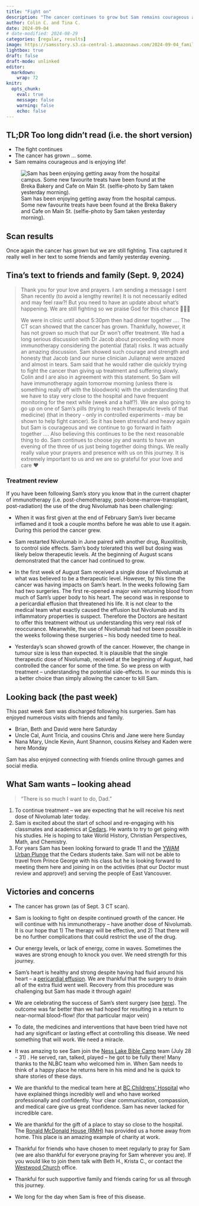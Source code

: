 ```yaml
---
title: "Fight on"
description: "The cancer continues to grow but Sam remains courageous and is fighting on."
author: Colin C. and Tina C.
date: 2024-09-04
# date-modified: 2024-08-29
categories: [regular, results]
image: https://samsstory.s3.ca-central-1.amazonaws.com/2024-09-04_family-breka-cafe.jpg
lightbox: true
draft: false
draft-mode: unlinked
editor: 
  markdown: 
    wrap: 72
knitr: 
  opts_chunk: 
    eval: true
    message: false
    warning: false
    echo: false
---
```


<!-- 
Since last post: 

POST: focus on the state of the disease?

R29: @RMH. Sam was much more rested and was able to enjoy the day.  Our for ice cream and JJ Bean, Kaboodals
    I have been able to connect with Landon.  Although a good day Sam powered out by mid-afternoon
F30: @RMH.  Good connection with Landon as we discuss our kids.  
    Cardio clinic including echocardiogram 
    Oncology Clinic: met Dr. Marie-Claude from Canuck.  She suggested that Sam's acid reflux was related to the lack of 
    space in his chest. Juliana and Jacob were there
    Sam explained how he was doing.  He did this wearing flicking the ears on his hat from Daniel and Alex -- very funny for all.  Plans: CT scan on Tuesday. Hope to proceed with Nivolumab on Wednesday.
    Back to RMH.  A relaxed day.  Sam had great energy for the am and clinic but ran out of power for the pm.  Lots of tv and some video games in the afternoon. Sam and I watched Alone.  Later evening Sam had more energy. ... I was done by this point and fell to sleep.
    Tina had a hard evening missing connections/ her people.
S31: Hillhouse family visited: David and Sam talking.  Off to Earnest and Carson's Used Books 
    Sam is enjoying the show Alone
    In the night Sam's chest -- specifically upper sternum was hot
D01: St. John's Anglican Church
    Paul's Omlettery
    Townsends visit -- talks and pizza out at Woodfire Pizza (Cal, Tricia, Jane, Chris)
    ... couldn't believe how much Sam was able to handle! 
M02: Sam had a rough night with lots of additional meds.  We didn't sleep much.  
    It seems the activity of the previous days had caught up with him.
    He rallied by ~3 when the Frickers arrived.  We all had a decent visit (kinda flat)
    Sam seemed to present adrenal deficit a couple times -- after more food and predisone `.5 hours early
    he seemed more alert and engaged. 
    Good evening 
    Sam gaming online with friends: Ben and John; Julia ad Hadance  
T03: CT scan in the am -- straight forward
    Out to Breka Cafe
    Sam gaming online with friends 
    @Clinic 
    Camara and Gaia
    Review of weekend with Jacob and Juliana
    *items to discuss (i.e. Dad's paranoid thoughts)*
    -   Pains -- internal ... itchy on the inside 
    -   Sam style.  I'm feeling good so therefore I will do a lot 
    -   Lot's of joint pains 
    -   Two episodes of what appeared to be adrenal fatigue 
    -   One evening of sweats 
    -   Hot in the chest
    Results:
    -   slight increase 7.1 x 8.1 x 7.3 previous (7.8 x 7.8 x 6.7 August 22)
    -   August 14 7.4 x 6.6 by (7.7 x 6.9 previous)
    -   P. effusion remains small
    Next Steps:
    -   Do nothing as it causes high risk
    -   Give it -- what side effects will we have ... 
    -   Fear of an acute event. 
    -   What do you think:
        -   I would risk an acute event that MAY lead to death rather than no action that WILL lead to death. 
            (not stated: But no action is a death sentence ...)
        -   Sam states well similar 
        -   Tina agrees 
    -   ALternate therapies -- why we are doing what we are doing ... 
    -   Sam stop treatments when when it is definitive that the cancer will not win. 


W04
    *QUESTIONS and THOUGHTS*
    -   The cancer is causing new pain ... elevated pain.  
        We need options for managing it.  Morphine is not enough and does not hit is fast enough.  
        Usually come on the evening. 
    -   This cancer seems to grow in fits and start -- surging.  Is this  known pattern 
        or is it unique. Or is this an artefact of mixed methods.


What a conundrum.  Sam is the healthiest he has been in this journey.  He is able to enjoy life.  He has a thirst for life.  In the early mornings he rolls over and says to me that there is so much that he wants to do (still not sure how conscious he was). He also added ... with you dad!

What Sam wants -- to share of the love and hope he has in Jesus. "Pain is temporary -- hope is eternal."

 -->

::: {.callout-note icon="false"}
## TL;DR [Too long didn't read (i.e. the short version)]{.small}

-   The fight continues
-   The cancer has grown ... some.
-   Sam remains courageous and is enjoying life!
:::

::: {#photo}
![Sam has been enjoying getting away from the hospital campus. Some new
favourite treats have been found at the Breka Bakery and Cafe on Main
St. (selfie-photo by Sam taken yesterday
morning).](https://samsstory.s3.ca-central-1.amazonaws.com/2024-09-04_family-breka-cafe.jpg)
:::

## Scan results {style="clear:none"}

Once again the cancer has grown but we are still fighting. Tina captured
it really well in her text to some friends and family yesterday evening.

::: {.callout-note icon="false"}
## Tina's text to friends and family (Sept. 9, 2024)

> Thank you for your love and prayers. I am sending a message I sent
> Shan recently (to avoid a lengthy rewrite) It is not necessarily
> edited and may feel raw?! But you need to have an update about what's
> happening. We are still fighting so we praise God for this chance
> 🙌🙌🙌
>
> We were in clinic until about 5:30pm then had dinner together …. The
> CT scan showed that the cancer has grown. Thankfully, however, it has
> not grown so much that our Dr won’t offer treatment. We had a long
> serious discussion with Dr Jacob about proceeding with more
> immunotherapy considering the potential (fatal) risks. It was actually
> an amazing discussion. Sam showed such courage and strength and
> honesty that Jacob (and our nurse clinician Julianna) were amazed and
> almost in tears. Sam said that he would rather die quickly trying to
> fight the cancer than giving up treatment and suffering slowly. Colin
> and I are also in agreement with this statement. So Sam will have
> immunotherapy again tomorrow morning (unless there is something really
> off with the bloodwork) with the understanding that we have to stay
> very close to the hospital and have frequent monitoring for the next
> while (week and a half?). We are also going to go up on one of Sam’s
> pills (trying to reach therapeutic levels of that medicine) (that in
> theory - only in controlled experiments - may be shown to help fight
> cancer). So it has been stressful and heavy again but Sam is
> courageous and we continue to go forward in faith together …. Also
> believing this continues to be the next reasonable thing to do. Sam
> continues to choose joy and wants to have an evening of the three of
> us just being together doing things. We really really value your
> prayers and presence with us on this journey. It is extremely
> important to us and we are so grateful for your love and care ❤️
:::

### Treatment review

If you have been following Sam's story you know that in the current
chapter of immunotherapy (i.e. post-chemotherapy,
post-bone-marrow-transplant, post-radiation) the use of the drug
Nivolumab has been challenging:

-   When it was first given at the end of February Sam's liver became
    inflamed and it took a couple months before he was able to use it
    again. During this period the cancer grew.

-   Sam restarted Nivolumab in June paired with another drug,
    Ruxolitinib, to control side effects. Sam's body tolerated this well
    but dosing was likely below therapeutic levels. At the beginning of
    August scans demonstrated that the cancer had continued to grow.

-   In the first week of August Sam received a single dose of Nivolumab
    at what was believed to be a therapeutic level. However, by this
    time the cancer was having impacts on Sam's heart. In the weeks
    following Sam had two surgeries. The first re-opened a major vein
    returning blood from much of Sam's upper body to his heart. The
    second was in response to a pericardial effusion that threatened his
    life. It is not clear to the medical team what exactly caused the
    effusion but Nivolumab and its inflammatory properties is suspect.
    Therefore the Doctors are hesitant to offer this treatment without
    us understanding this very real risk of reoccurance. Meanwhile, the
    use of Nivolumab had not been possible in the weeks following these
    surgeries – his body needed time to heal.

-   Yesterday's scan showed growth of the cancer. However, the change in
    tumour size is less than expected. It is plausible that the single
    therapeutic dose of Nivolumab, received at the beginning of August,
    had controlled the cancer for some of the time. So we press on with
    treatment – understanding the potential side-effects. In our minds
    this is a better choice than simply allowing the cancer to kill Sam.

## Looking back (the past week)

This past week Sam was discharged following his surgeries. Sam has
enjoyed numerous visits with friends and family.

-   Brian, Beth and David were here Saturday
-   Uncle Cal, Aunt Tricia, and cousins Chris and Jane were here Sunday
-   Nana Mary, Uncle Kevin, Aunt Shannon, cousins Kelsey and Kaden were
    here Monday

Sam has also enjoyed connecting with friends online through games and
social media.

<!-- The only downside to all of this activity is that Sam's greatest
physical pains are likely related to all of his activity -- muscles and
joints have ached in the evenings and sometimes through the night. -->

## What Sam wants – looking ahead

> "There is so much I want to do, Dad." <!-- [^1]! -->

<!-- [^1]: It was the middle of the night when he said this. I am not even -->

<!-- sure if he was conscious when he said it. -->

1.  To continue treatment – we are expecting that he will receive his
    next dose of Nivolumab later today.
2.  Sam is excited about the start of school and re-engaging with his
    classmates and academics at [Cedars](https://cedars.bc.ca). He wants
    to try to get going with his studies. He is hoping to take World
    History, Christian Perspectives, Math, and Chemistry.
3.  For years Sam has been looking forward to grade 11 and the [YWAM
    Urban Plunge](https://www.ywamvancouver.org/mission-adventures) that
    the Cedars students take. Sam will not be able to travel from Prince
    George with his class but he is looking forward to meeting them here
    and joining in on the activities (that our Doctor must review and
    approve!) and serving the people of East Vancouver.

## Victories and concerns

-   The cancer has grown (as of Sept. 3 CT scan).

-   Sam is looking to fight on despite continued growth of the cancer.
    He will continue with his immunotherapy -- have another dose of
    Nivolumab. It is our hope that 1) The therapy will be effective,
    and 2) That there will be no further complications that could
    restrict the use of the drug.

-   Our energy levels, or lack of energy, come in waves. Sometimes the
    waves are strong enough to knock you over. We need strength for this
    journey.

-   Sam's heart is healthy and strong despite having had fluid around
    his heart – a [pericardial
    effusion](https://www.healthlinkbc.ca/pericardial-effusion-0). We
    are thankful that the surgery to drain all of the extra fluid went
    well. Recovery from this procedure was challenging but Sam has made
    it through again!

-   We are celebrating the success of Sam's stent surgery (see
    [here](/posts/2408/2024-08-16_surgery-celebration.qmd)). The outcome
    was far better than we had hoped for resulting in a return to
    near-normal blood-flow! (for that particular major vein)

-   To date, the medicines and interventions that have been tried have
    not had any significant or lasting effect at controlling this
    disease. We need something that will work. We need a miracle.

-   It was amazing to see Sam join the [Ness Lake Bible
    Camp](https://www.nesslakebiblecamp.com) team (July 28 - 31) . He
    served, ran, talked, played -- he got to be fully there! Many thanks
    to the NLBC team who welcomed him in. When Sam needs to think of a
    happy place he returns here in his mind and he is quick to share
    stories of these days.

-   We are thankful to the medical team here at [BC Childrens'
    Hospital](http://www.bcchildrens.ca) who have explained things
    incredibly well and who have worked professionally and confidently.
    Your clear communication, compassion, and medical care give us great
    confidence. Sam has never lacked for incredible care.

-   We are thankful for the gift of a place to stay so close to the
    hospital. The [Ronald McDonald House (RMH)](https://rmhbc.ca) has
    provided us a home away from home. This place is an amazing example
    of charity at work.

-   Thankful for friends who have chosen to meet regularly to pray for
    Sam (we are also thankful for everyone praying for Sam wherever you
    are). If you would like to join them talk with Beth H., Krista C.,
    or contact the [Westwood Church](https://westwoodchurch.bc.ca)
    office.

-   Thankful for such supportive family and friends caring for us all
    through this journey.

-   We long for the day when Sam is free of this disease.